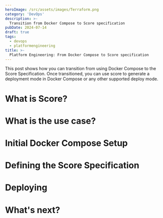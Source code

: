 ```yaml
---
heroImage: /src/assets/images/Terraform.png
category: 'DevOps'
description: >-
  Transition from Docker Compose to Score specification
pubDate: 2024-07-14
draft: true
tags:
  - devops
  - platformengineering
title: >-
  Platform Engineering: From Docker Compose to Score specification
---
```


This post shows how you can transition from using Docker Compose to the Score Specification. Once transitioned, you can use score to generate a deployment mode in Docker Compose or any other supported deploy mode.

# What is Score?

# What is the use case?

# Initial Docker Compose Setup

# Defining the Score Specification

# Deploying

# What's next?
